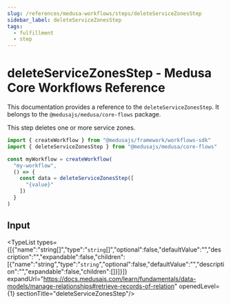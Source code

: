 ```yaml
---
slug: /references/medusa-workflows/steps/deleteServiceZonesStep
sidebar_label: deleteServiceZonesStep
tags:
  - fulfillment
  - step
---
```



# deleteServiceZonesStep - Medusa Core Workflows Reference

This documentation provides a reference to the `deleteServiceZonesStep`. It belongs to the `@medusajs/medusa/core-flows` package.

This step deletes one or more service zones.

```ts title="src/workflows/my-workflow.ts"
import { createWorkflow } from "@medusajs/framework/workflows-sdk"
import { deleteServiceZonesStep } from "@medusajs/medusa/core-flows"

const myWorkflow = createWorkflow(
  "my-workflow",
  () => {
    const data = deleteServiceZonesStep([
      "{value}"
    ])
  }
)
```
  

## Input

<TypeList types={[{"name":"string[]","type":"`string`[]","optional":false,"defaultValue":"","description":"","expandable":false,"children":[{"name":"string","type":"`string`","optional":false,"defaultValue":"","description":"","expandable":false,"children":[]}]}]} expandUrl="https://docs.medusajs.com/learn/fundamentals/data-models/manage-relationships#retrieve-records-of-relation" openedLevel={1} sectionTitle="deleteServiceZonesStep"/>
